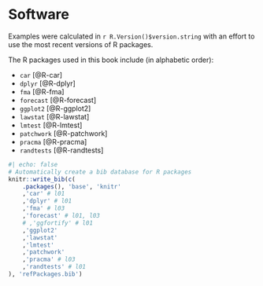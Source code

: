 # Software {.unnumbered}

Examples were calculated in `r R.Version()$version.string` with an effort to use the most recent versions of R packages.

The R packages used in this book include (in alphabetic order):

* `car` [@R-car]
* `dplyr` [@R-dplyr]
* `fma` [@R-fma]
* `forecast` [@R-forecast]
<!-- * `ggfortify` [@R-ggfortify] -->
* `ggplot2` [@R-ggplot2]
* `lawstat` [@R-lawstat]
* `lmtest` [@R-lmtest]
* `patchwork` [@R-patchwork]
* `pracma` [@R-pracma]
* `randtests` [@R-randtests]


```r
#| echo: false
# Automatically create a bib database for R packages
knitr::write_bib(c(
    .packages(), 'base', 'knitr'
    ,'car' # l01
    ,'dplyr' # l01
    ,'fma' # l03
    ,'forecast' # l01, l03    
    # ,'ggfortify' # l01
    ,'ggplot2'
    ,'lawstat'
    ,'lmtest'
    ,'patchwork'
    ,'pracma' # l03
    ,'randtests' # l01
), 'refPackages.bib')
```


<!-- ```{r, eval = FALSE, include=FALSE} -->
<!-- # TS intro -->
<!-- library(Ecdat) -->
<!-- # ARMA -->
<!-- library(funtimes) -->
<!-- library(forecast) -->
<!-- # Reg1 -->
<!-- library(tseries) -->
<!-- library(dynlm) -->
<!-- library(urca) -->
<!-- library(dplyr) -->
<!-- library(ecm) -->
<!-- # Reg2 -->
<!-- # plotting -->
<!-- library(plotly) -->
<!-- ``` -->
